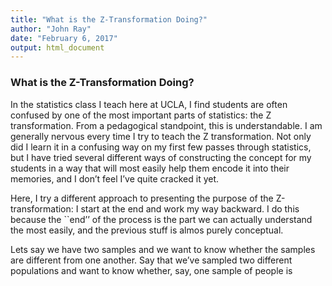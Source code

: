 ```yaml
---
title: "What is the Z-Transformation Doing?"
author: "John Ray"
date: "February 6, 2017"
output: html_document
---
```


### What is the Z-Transformation Doing?

In the statistics class I teach here at UCLA, I find students are often confused by one of the most important parts of statistics: the Z transformation. From a pedagogical standpoint, this is understandable. I am generally nervous every time I try to teach the Z transformation. Not only did I learn it in a confusing way on my first few passes through statistics, but I have tried several different ways of constructing the concept for my students in a way that will most easily help them encode it into their memories, and I don't feel I've quite cracked it yet.

Here, I try a different approach to presenting the purpose of the Z-transformation: I start at the end and work my way backward. I do this because the ``end'' of the process is the part we can actually understand the most easily, and the previous stuff is almos purely conceptual.

Lets say we have two samples and we want to know whether the samples are different from one another. Say that we've sampled two different populations and want to know whether, say, one sample of people is 